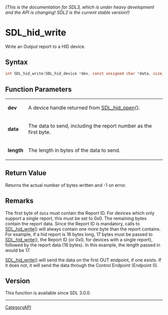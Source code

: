 ====== (This is the documentation for SDL3, which is under heavy development and the API is changing! SDL2 is the current stable version!) ======
= SDL_hid_write =

Write an Output report to a HID device.

== Syntax ==

<syntaxhighlight lang='c'>
int SDL_hid_write(SDL_hid_device *dev, const unsigned char *data, size_t length);
</syntaxhighlight>

== Function Parameters ==

{|
|'''dev'''
|A device handle returned from [[SDL_hid_open]]().
|-
|'''data'''
|The data to send, including the report number as the first byte.
|-
|'''length'''
|The length in bytes of the data to send.
|}

== Return Value ==

Returns the actual number of bytes written and -1 on error.

== Remarks ==

The first byte of <code>data</code> must contain the Report ID. For devices
which only support a single report, this must be set to 0x0. The remaining
bytes contain the report data. Since the Report ID is mandatory, calls to
[[SDL_hid_write]]() will always contain one more byte than the report
contains. For example, if a hid report is 16 bytes long, 17 bytes must be
passed to [[SDL_hid_write]](), the Report ID (or 0x0, for devices with a
single report), followed by the report data (16 bytes). In this example,
the length passed in would be 17.

[[SDL_hid_write]]() will send the data on the first OUT endpoint, if one
exists. If it does not, it will send the data through the Control Endpoint
(Endpoint 0).

== Version ==

This function is available since SDL 3.0.0.

----
[[CategoryAPI]]


